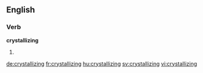==English==

===Verb===
'''crystallizing'''

# {{present participle of|crystallize}}

[[de:crystallizing]]
[[fr:crystallizing]]
[[hu:crystallizing]]
[[sv:crystallizing]]
[[vi:crystallizing]]